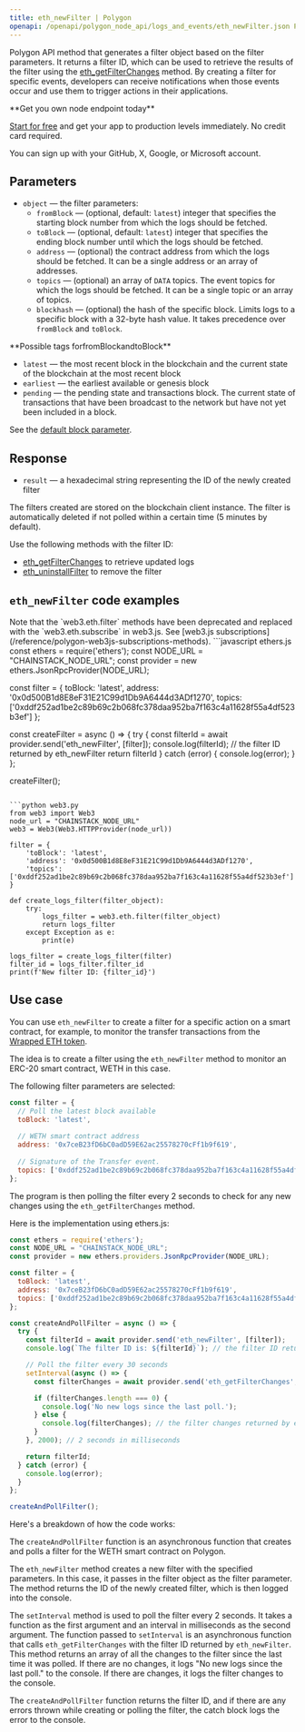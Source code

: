 ```yaml
---
title: eth_newFilter | Polygon
openapi: /openapi/polygon_node_api/logs_and_events/eth_newFilter.json POST /a9bca2f0f84b54086ceebe590316fff3
---
```


Polygon API method that generates a filter object based on the filter parameters. It returns a filter ID, which can be used to retrieve the results of the filter using the [eth\_getFilterChanges](/reference/getfilterchanges) method. By creating a filter for specific events, developers can receive notifications when those events occur and use them to trigger actions in their applications.

<Check>
**Get you own node endpoint today**

[Start for free](https://console.chainstack.com/) and get your app to production levels immediately. No credit card required.

You can sign up with your GitHub, X, Google, or Microsoft account.
</Check>


## Parameters

* `object` — the filter parameters:
  + `fromBlock` — (optional, default: `latest`) integer that specifies the starting block number from which the logs should be fetched.
  + `toBlock` — (optional, default: `latest`) integer that specifies the ending block number until which the logs should be fetched.
  + `address` — (optional) the contract address from which the logs should be fetched. It can be a single address or an array of addresses.
  + `topics` — (optional) an array of `DATA` topics. The event topics for which the logs should be fetched. It can be a single topic or an array of topics.
  + `blockhash` — (optional) the hash of the specific block. Limits logs to a specific block with a 32-byte hash value. It takes precedence over `fromBlock` and `toBlock`.

<Note>
**Possible tags forfromBlockandtoBlock**

* `latest` — the most recent block in the blockchain and the current state of the blockchain at the most recent block
* `earliest` — the earliest available or genesis block
* `pending` — the pending state and transactions block. The current state of transactions that have been broadcast to the network but have not yet been included in a block.

See the [default block parameter](https://eth.wiki/json-rpc/API#the-default-block-parameter).
</Note>


## Response

* `result` — a hexadecimal string representing the ID of the newly created filter

<Warning>
The filters created are stored on the blockchain client instance. The filter is automatically deleted if not polled within a certain time (5 minutes by default).
</Warning>


Use the following methods with the filter ID:

* [eth\_getFilterChanges](/reference/getfilterchanges) to retrieve updated logs
* [eth\_uninstallFilter](/reference/uninstallfilter) to remove the filter

## `eth_newFilter` code examples

<Note>
Note that the `web3.eth.filter` methods have been deprecated and replaced with the `web3.eth.subscribe` in web3.js. See [web3.js subscriptions](/reference/polygon-web3js-subscriptions-methods).
</Note>

<CodeGroup>
```javascript ethers.js
const ethers = require('ethers');
const NODE_URL = "CHAINSTACK_NODE_URL";
const provider = new ethers.JsonRpcProvider(NODE_URL);

const filter = {
  toBlock: 'latest',
  address: '0x0d500B1d8E8eF31E21C99d1Db9A6444d3ADf1270',
  topics: ['0xddf252ad1be2c89b69c2b068fc378daa952ba7f163c4a11628f55a4df523b3ef']
};

const createFilter = async () => {
  try {
    const filterId = await provider.send('eth_newFilter', [filter]);
    console.log(filterId); // the filter ID returned by eth_newFilter
    return filterId
  } catch (error) {
    console.log(error);
  }
};

createFilter();
```

```python web3.py
from web3 import Web3  
node_url = "CHAINSTACK_NODE_URL" 
web3 = Web3(Web3.HTTPProvider(node_url))

filter = {
    'toBlock': 'latest',
    'address': '0x0d500B1d8E8eF31E21C99d1Db9A6444d3ADf1270',
    'topics': ['0xddf252ad1be2c89b69c2b068fc378daa952ba7f163c4a11628f55a4df523b3ef']
}

def create_logs_filter(filter_object):
    try:
        logs_filter = web3.eth.filter(filter_object)
        return logs_filter
    except Exception as e:
        print(e)

logs_filter = create_logs_filter(filter)
filter_id = logs_filter.filter_id
print(f'New filter ID: {filter_id}')
```
</CodeGroup>


## Use case

You can use `eth_newFilter` to create a filter for a specific action on a smart contract, for example, to monitor the transfer transactions from the [Wrapped ETH token](https://polygonscan.com/token/0x7ceb23fd6bc0add59e62ac25578270cff1b9f619).

The idea is to create a filter using the `eth_newFilter` method to monitor an ERC-20 smart contract, WETH in this case.

The following filter parameters are selected:

```javascript filter_params
const filter = {
  // Poll the latest block available
  toBlock: 'latest',	
  
  // WETH smart contract address
  address: '0x7ceB23fD6bC0adD59E62ac25578270cFf1b9f619',
  
  // Signature of the Transfer event.
  topics: ['0xddf252ad1be2c89b69c2b068fc378daa952ba7f163c4a11628f55a4df523b3ef'], 
};
```


The program is then polling the filter every 2 seconds to check for any new changes using the `eth_getFilterChanges` method.

Here is the implementation using ethers.js:

```javascript index.js
const ethers = require('ethers');
const NODE_URL = "CHAINSTACK_NODE_URL";
const provider = new ethers.providers.JsonRpcProvider(NODE_URL);

const filter = {
  toBlock: 'latest',
  address: '0x7ceB23fD6bC0adD59E62ac25578270cFf1b9f619',
  topics: ['0xddf252ad1be2c89b69c2b068fc378daa952ba7f163c4a11628f55a4df523b3ef'],
};

const createAndPollFilter = async () => {
  try {
    const filterId = await provider.send('eth_newFilter', [filter]);
    console.log(`The filter ID is: ${filterId}`); // the filter ID returned by eth_newFilter

    // Poll the filter every 30 seconds
    setInterval(async () => {
      const filterChanges = await provider.send('eth_getFilterChanges', [filterId]);

      if (filterChanges.length === 0) {
        console.log('No new logs since the last poll.');
      } else {
        console.log(filterChanges); // the filter changes returned by eth_getFilterChanges
      }
    }, 2000); // 2 seconds in milliseconds

    return filterId;
  } catch (error) {
    console.log(error);
  }
};

createAndPollFilter();
```


Here's a breakdown of how the code works:

The `createAndPollFilter` function is an asynchronous function that creates and polls a filter for the WETH smart contract on Polygon.

The `eth_newFilter` method creates a new filter with the specified parameters. In this case, it passes in the filter object as the filter parameter. The method returns the ID of the newly created filter, which is then logged into the console.

The `setInterval` method is used to poll the filter every 2 seconds. It takes a function as the first argument and an interval in milliseconds as the second argument. The function passed to `setInterval` is an asynchronous function that calls `eth_getFilterChanges` with the filter ID returned by `eth_newFilter`. This method returns an array of all the changes to the filter since the last time it was polled. If there are no changes, it logs "No new logs since the last poll." to the console. If there are changes, it logs the filter changes to the console.

The `createAndPollFilter` function returns the filter ID, and if there are any errors thrown while creating or polling the filter, the catch block logs the error to the console.
